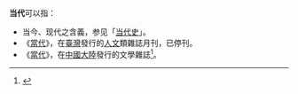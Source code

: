 {{維基詞典}}

'''当代'''可以指：
* 当今、现代之含義，参见「[[当代史|当代史]]」。
* 《[[當代雜誌|當代]]》，在[[臺灣|臺灣]]發行的[[人文|人文]]類雜誌月刊，已停刊。
* 《[[當代_(中國大陸雜誌)|當代]]》，在[[中國大陸|中國大陸]]發行的文學雜誌<ref>{{Cite web|title=《当代》背后的当代：一本杂志和它的那些现实|url=http://www.hljzjw.gov.cn/system/201503/105251.html|access-date=2022-02-08|work=www.hljzjw.gov.cn|archive-date=2022-02-08|archive-url=https://web.archive.org/web/20220208121144/http://www.hljzjw.gov.cn/system/201503/105251.html}}</ref>。

{{消歧义|D|Cat=二字消歧义}}